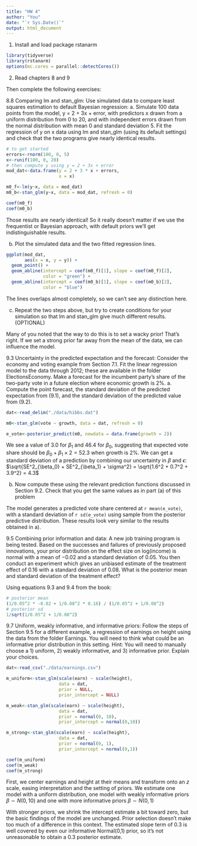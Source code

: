 ```yaml
---
title: "HW 4"
author: "You"
date: "`r Sys.Date()`"
output: html_document
---
```


1. Install and load package rstanarm

```r
library(tidyverse)
library(rstanarm)
options(mc.cores = parallel::detectCores())
```


2. Read chapters 8 and 9

Then complete the following exercises:

8.8 Comparing lm and stan_glm: Use simulated data to compare least squares estimation to default Bayesian regression:
a. Simulate 100 data points from the model, y = 2 + 3x + error, with predictors x drawn from a uniform distribution from 0 to 20, and with independent errors drawn from the normal distribution with mean 0 and standard deviation 5. Fit the regression of y on x data using lm and stan_glm (using its default settings) and check that the two programs give nearly
identical results.

```r
# to get started
errors<-rnorm(100, 0, 5)
x<-runif(100, 0, 20)
# then compute y using y = 2 + 3x + error
mod_dat<-data.frame(y = 2 + 3 * x + errors,
                    x = x)

m0_f<-lm(y~x, data = mod_dat)
m0_b<-stan_glm(y~x, data = mod_dat, refresh = 0)

coef(m0_f)
coef(m0_b)
```

Those results are nearly identical! So it really doesn't matter if we use the frequentist or Bayesian approach, with default priors we'll get indistinguishable results. 

b. Plot the simulated data and the two fitted regression lines.

```r
ggplot(mod_dat,
       aes(x = x, y = y)) + 
  geom_point() + 
  geom_abline(intercept = coef(m0_f)[1], slope = coef(m0_f)[2],
              color = "green") + 
  geom_abline(intercept = coef(m0_b)[1], slope = coef(m0_b)[2],
              color = "blue") 
```

The lines overlaps almost completely, so we can't see any distinction here. 

c. Repeat the two steps above, but try to create conditions for your simulation so that lm and
stan_glm give much different results. (OPTIONAL)

Many of you noted that the way to do this is to set a wacky prior! That's right. If we set a strong prior far away from the mean of the data, we can influence the model.

9.3 Uncertainty in the predicted expectation and the forecast: Consider the economy and voting example from Section 7.1. Fit the linear regression model to the data through 2012; these are available in the folder ElectionsEconomy. Make a forecast for the incumbent party’s share of the two-party vote in a future election where economic growth is 2%.
a. Compute the point forecast, the standard deviation of the predicted expectation from (9.1), and the standard deviation of the predicted value from (9.2).

```r
dat<-read_delim("./data/hibbs.dat")

m0<-stan_glm(vote ~ growth, data = dat, refresh = 0)

e_vote<-posterior_predict(m0, newdata = data.frame(growth = 2))

```

We see a value of 3.0 for $\beta_1$ and 46.4 for $\beta_0$, suggesting that expected vote share should be $\beta_0 + \beta_1 \times 2 = 52.3$ when growth is 2%. We can get a standard deviation of a prediction by combining our uncertainty in $\beta$ and $\epsilon$: $\sqrt{SE^2_{\beta_0} + SE^2_{\beta_1} + \sigma^2} = \sqrt{1.6^2 + 0.7^2 + 3.9^2} = 4.3$

b. Now compute these using the relevant prediction functions discussed in Section 9.2. Check that you get the same values as in part (a) of this problem

The model generates a predicted vote share centered at `r mean(e_vote)`, with a standard deviation of `r sd(e_vote)` using sample from the posterior predictive distribution. These results look very similar to the results obtained in a). 


9.5 Combining prior information and data: A new job training program is being tested. Based on the successes and failures of previously proposed innovations, your prior distribution on the effect size on log(income) is normal with a mean of −0.02 and a standard deviation of 0.05. You then conduct an experiment which gives an unbiased estimate of the treatment effect of 0.16 with a standard deviation of 0.08. What is the posterior mean and standard deviation of the treatment effect?

Using equations 9.3 and 9.4 from the book: 

```r
# posterior mean
(1/0.05^2 * -0.02 + 1/0.08^2 * 0.16) / (1/0.05^2 + 1/0.08^2)
# posterior sd
1/sqrt(1/0.05^2 + 1/0.08^2)
```


9.7 Uniform, weakly informative, and informative priors: Follow the steps of Section 9.5 for a different example, a regression of earnings on height using the data from the folder Earnings. You will need to think what could be an informative prior distribution in this setting. Hint: You will need to manually choose a 1) uniform, 2) weakly informative, and 3) informative prior. Explain your choices. 

```r
dat<-read_csv("./data/earnings.csv")

m_uniform<-stan_glm(scale(earn) ~ scale(height), 
                    data = dat,
                    prior = NULL,
                    prior_intercept = NULL)

m_weak<-stan_glm(scale(earn) ~ scale(height), 
                    data = dat,
                    prior = normal(0, 10),
                    prior_intercept = normal(0,10))

m_strong<-stan_glm(scale(earn) ~ scale(height), 
                    data = dat,
                    prior = normal(0, 1),
                    prior_intercept = normal(0,1))

coef(m_uniform)
coef(m_weak)
coef(m_strong)
```

First, we center earnings and height at their means and transform onto an *z* scale, easing interpretation and the setting of priors. We estimate one model with a uniform distribution, one model with weakly informative priors $\beta \sim N(0, 10)$ and one with more informative priors $\beta \sim N(0, 1)$

With stronger priors, we shrink the intercept estimate a bit toward zero, but the basic findings of the model are unchanged. Prior selection doesn't make too much of a difference in this context. The estimated slope term of 0.3 is well covered by even our informative Normal(0,1) prior, so it's not unreasonable to obtain a 0.3 posterior estimate. 